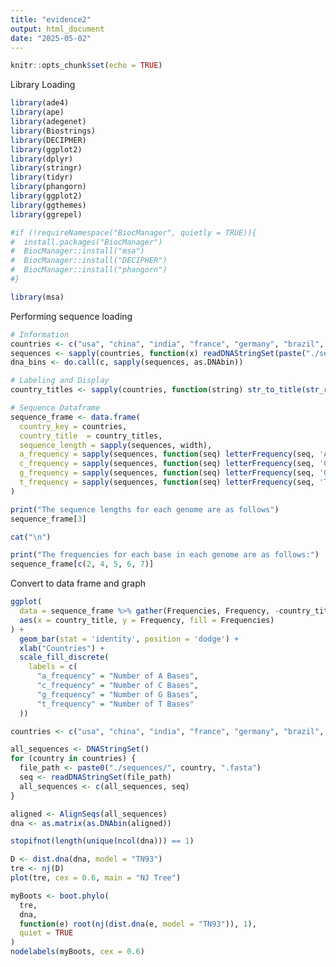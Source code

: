 ```yaml
---
title: "evidence2"
output: html_document
date: "2025-05-02"
---
```


```r
knitr::opts_chunk$set(echo = TRUE)
```

Library Loading

```r
library(ade4)
library(ape)
library(adegenet)
library(Biostrings)
library(DECIPHER)
library(ggplot2)
library(dplyr)
library(stringr)
library(tidyr)
library(phangorn)
library(ggplot2)
library(ggthemes)
library(ggrepel)

#if (!requireNamespace("BiocManager", quietly = TRUE)){
#  install.packages("BiocManager")
#  BiocManager::install("msa")
#  BiocManager::install("DECIPHER")
#  BiocManager::install("phangorn")
#}

library(msa)
```

Performing sequence loading

```r
# Information
countries <- c("usa", "china", "india", "france", "germany", "brazil", "south_korea", "japan", "italy", "uk")
sequences <- sapply(countries, function(x) readDNAStringSet(paste("./sequences/", x, ".fasta", sep="")))
dna_bins <- do.call(c, sapply(sequences, as.DNAbin))

# Labeling and Display
country_titles <- sapply(countries, function(string) str_to_title(str_replace(string, "_", " ")))

# Sequence Dataframe
sequence_frame <- data.frame(
  country_key = countries,
  country_title  = country_titles,
  sequence_length = sapply(sequences, width),
  a_frequency = sapply(sequences, function(seq) letterFrequency(seq, 'A')),
  c_frequency = sapply(sequences, function(seq) letterFrequency(seq, 'C')),
  g_frequency = sapply(sequences, function(seq) letterFrequency(seq, 'G')),
  t_frequency = sapply(sequences, function(seq) letterFrequency(seq, 'T'))
)

print("The sequence lengths for each genome are as follows")
sequence_frame[3]

cat("\n")

print("The frequencies for each base in each genome are as follows:")
sequence_frame[c(2, 4, 5, 6, 7)]

```

Convert to data frame and graph

```r
ggplot(
  data = sequence_frame %>% gather(Frequencies, Frequency, -country_title, -country_key, -sequence_length),
  aes(x = country_title, y = Frequency, fill = Frequencies)
) +
  geom_bar(stat = 'identity', position = 'dodge') +
  xlab("Countries") +
  scale_fill_discrete(
    labels = c(
      "a_frequency" = "Number of A Bases",
      "c_frequency" = "Number of C Bases",
      "g_frequency" = "Number of G Bases",
      "t_frequency" = "Number of T Bases"
  ))

```

```r
countries <- c("usa", "china", "india", "france", "germany", "brazil", "south_korea", "japan", "italy", "uk")

all_sequences <- DNAStringSet()
for (country in countries) {
  file_path <- paste0("./sequences/", country, ".fasta")
  seq <- readDNAStringSet(file_path)
  all_sequences <- c(all_sequences, seq)
}

aligned <- AlignSeqs(all_sequences)
dna <- as.matrix(as.DNAbin(aligned))

stopifnot(length(unique(ncol(dna))) == 1)

D <- dist.dna(dna, model = "TN93")
tre <- nj(D)
plot(tre, cex = 0.6, main = "NJ Tree")

myBoots <- boot.phylo(
  tre, 
  dna, 
  function(e) root(nj(dist.dna(e, model = "TN93")), 1),
  quiet = TRUE
)
nodelabels(myBoots, cex = 0.6)
```